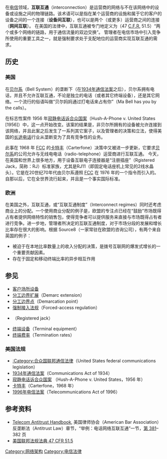 {{no footnotes|time=2014-10-14T04:26:01+00:00}}
在[[电信|电信]]领域，'''互联互通'''（interconnection）是运营商的网络与不在该网络中的设备或设施之间的物理链路。该术语可以是指在某个运营商的设施和属于它的客户的设备之间的一个连接（'''设备间互联'''），也可以是两个（或更多）运营商之间的连接（'''网间互联'''）。
在美国的法律中，互联互通被专门地定义为（47 [[联邦法规法典|C.F.R.]] 51.5）“两个或多个网络的链路，用于通信流量的双边交换”。
管理者在电信市场中引入竞争所使用的重要工具之一，就是强制要求处于支配地位的运营商实现互联互通的需求。

==历史==
===美国===
在[[贝尔系|贝尔系]]（Bell System）的垄断下（在[[1934年通信法案|1934年通信法案]]之后），贝尔系拥有电话，并且不允许互联互通，不论是独立的电话（或者其它终端设备），还是其它网络。一个流行的俗语叫做“贝尔妈妈通过打电话来占有你”（Ma Bell has you by the calls）。

在标志性案件 1956 年[[寂静电话诉合众国案|寂静电话诉合众国案]]（Hush-A-Phone v. United States [1956]）中，这一点开始改变。该案的结果是，非贝尔所拥有的设备被允许连接到该网络，并且此案之后发生了一系列其它案子，以及管理者的决策和立法，使得美国的[[长途电话|长途]][[电话|电话]]行业从垄断变为了具有竞争性的业务。

此事在 1968 年 [[美国联邦通信委员会|FCC]] 的[[卡特丰|卡特丰]]（Carterfone）决策中又被进一步更新，它要求[[贝尔系|贝尔系]]的公司允许与无线电电话（radio-telephone）运营商进行互联互通。
今天，在美国和世界上很多地方，用于设备互联电子连接器是“注册插座”（Rgistered Jack，简称：RJ）标准家族，尤其是RJ11（即固定电话座机上常见的2线水晶头）。它是在20世纪70年代由贝尔系遵照 [[美国联邦通信委员会|FCC]] 在 1976 年的一个指令而引入的。自那以后，它在全世界流行起来，并且是一个事实国际标准。

===欧洲===
在美国之外，互联互通，或“互联互通制度”（Interconnect regimes）同时还考虑商业上的分配。一个使用商业分配的例子是，欧盟的专注点已经在“鼓励”市场既得占有者提供网络特性的销售包，使得竞争者可以提供服务来直接与市场既得占有者进行竞争。进一步地，管理者所决定的互联互通制度，对于市场分段的发展和增长比率存在很大的影响。根据 Source8（一家常驻在欧盟的咨询公司），有两个来自英国的例子：
* 被迫于在本地比率数量上的收入分配的决策，是拨号互联网的爆发式增长的一个重要贡献因素。
* 存在于固定和移动终端比率的异步相互作用

==参见==
* [[CPE|客户场所设备]]
* [[分工边界扩展|分工边界扩展]]（Demarc extension）
* [[分工边界点|分工边界点]]（Demarcation point）
* [[强制接入法规|强制接入法规]]（Forced-access regulation）
* {{le|注册插座|Registered jack}}（Registered jack）
* [[终端设备|终端设备]]（Terminal equipment）
* [[终端费率|终端费率]]（Termination rates）

===美国法规===
* [[:Category:合众国联邦通信法律|:Category:合众国联邦通信法律]]（United States federal communications legislation）
* [[1934年通信法案|1934年通信法案]]（Communications Act of 1934）
* [[寂静电话诉合众国案|寂静电话诉合众国案]] （Hush-A-Phone v. United States，1956 年）
* [[卡特丰|卡特丰]]（Carterfone，1968 年）
* [[1996年电信法案|1996年电信法案]]（Telecommunications Act of 1996）

==参考资料==
* [http://books.google.com/books?id=PBGNXDTD9TIC Telecom Antitrust Handbook], 美国律师协会（American Bar Association）反垄断法（Antitrust Law）章节，“举例：电话网络互联互通”一节，[http://books.google.com/books?id=PBGNXDTD9TIC&pg=PA382 第 381]–382 页
* [https://web.archive.org/web/20070929120936/http://a257.g.akamaitech.net/7/257/2422/13nov20061500/edocket.access.gpo.gov/cfr_2006/octqtr/47cfr51.5.htm 美国联邦法规法典 47 CFR 51.5]

{{电信}}

[[Category:网络架构|Category:网络架构]]
[[Category:电信法律|Category:电信法律]]